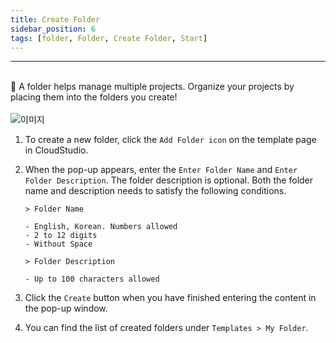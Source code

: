 ```yaml
---
title: Create Folder
sidebar_position: 6
tags: [folder, Folder, Create Folder, Start]
---
```



<hr />
<br />
📁 A folder helps manage multiple projects. Organize your projects by placing
them into the folders you create!

<br />
<br />

<div className={styles.imgWrap}>
    <img src={createFolder} alt="이미지" />
</div>

1.  To create a new folder, click the `Add Folder icon` on the template page in CloudStudio.
2.  When the pop-up appears, enter the `Enter Folder Name` and `Enter Folder Description`.
    The folder description is optional. Both the folder name and description needs to satisfy the following conditions.

        > Folder Name

        - English, Korean. Numbers allowed
        - 2 to 12 digits
        - Without Space

        > Folder Description

        - Up to 100 characters allowed

3.  Click the `Create` button when you have finished entering the content in the pop-up window.
4.  You can find the list of created folders under `Templates > My Folder`.
